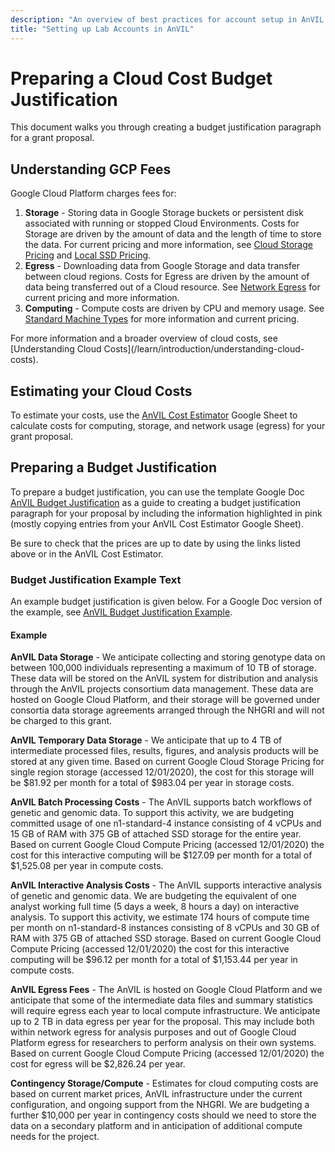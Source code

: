 ```yaml
---
description: "An overview of best practices for account setup in AnVIL to effectively track and control cloud costs."
title: "Setting up Lab Accounts in AnVIL"
---
```


# Preparing a Cloud Cost Budget Justification

This document walks you through creating a budget justification paragraph for a grant proposal.

## Understanding GCP Fees

Google Cloud Platform charges fees for:

1. **Storage** - Storing data in Google Storage buckets or persistent disk associated with running or stopped Cloud Environments. Costs for Storage are driven by the amount of data and the length of time to store the data. For current pricing and more information, see [Cloud Storage Pricing](https://cloud.google.com/storage/pricing#storage-pricing) and [Local SSD Pricing](https://cloud.google.com/compute/all-pricing#localssdpricing).
1. **Egress** - Downloading data from Google Storage and data transfer between cloud regions. Costs for Egress are driven by the amount of data being transferred out of a Cloud resource. See [Network Egress](https://cloud.google.com/storage/pricing#network-egress) for current pricing and more information.
1. **Computing** - Compute costs are driven by CPU and memory usage. See [Standard Machine Types](https://cloud.google.com/compute/all-pricing#n1_standard_machine_types) for more information and current pricing.

<Alert icon={false} severity="info">
    For more information and a broader overview of cloud costs, see [Understanding Cloud Costs](/learn/introduction/understanding-cloud-costs).
</Alert>

## Estimating your Cloud Costs

To estimate your costs, use the [AnVIL Cost Estimator](https://docs.google.com/spreadsheets/d/1GUN93HDRqDbZ0uktaZjoP-y8Ril1T_VIJnQrjRD6tV4) Google Sheet to calculate costs for computing, storage, and network usage (egress) for your grant proposal.

## Preparing a Budget Justification

To prepare a budget justification, you can use the template Google Doc [AnVIL Budget Justification](https://docs.google.com/document/d/145JFLn2hviLmaYF-mO06gbCkG0i4HRaWvkUBKORo85Y) as a guide to creating a budget justification paragraph for your proposal by including the information highlighted in pink (mostly copying entries from your AnVIL Cost Estimator Google Sheet).

Be sure to check that the prices are up to date by using the links listed above or in the AnVIL Cost Estimator.

### Budget Justification Example Text

An example budget justification is given below. For a Google Doc version of the example, see [AnVIL Budget Justification Example](https://docs.google.com/document/d/1qMZNvZig7vNXposBxA77AIASY0gDCwaYwGl2YwzHXuY).

#### Example

**AnVIL Data Storage** - We anticipate collecting and storing genotype data on between 100,000 individuals representing a maximum of 10 TB of storage. These data will be stored on the AnVIL system for distribution and analysis through the AnVIL projects consortium data management. These data are hosted on Google Cloud Platform, and their storage will be governed under consortia data storage agreements arranged through the NHGRI and will not be charged to this grant.

**AnVIL Temporary Data Storage** - We anticipate that up to 4 TB of intermediate processed files, results, figures, and analysis products will be stored at any given time. Based on current Google Cloud Storage Pricing for single region storage (accessed 12/01/2020), the cost for this storage will be $81.92 per month for a total of $983.04 per year in storage costs.

**AnVIL Batch Processing Costs** - The AnVIL supports batch workflows of genetic and genomic data. To support this activity, we are budgeting committed usage of one n1-standard-4 instance consisting of 4 vCPUs and 15 GB of RAM with 375 GB of attached SSD storage for the entire year. Based on current Google Cloud Compute Pricing (accessed 12/01/2020) the cost for this interactive computing will be $127.09 per month for a total of $1,525.08 per year in compute costs.

**AnVIL Interactive Analysis Costs** - The AnVIL supports interactive analysis of genetic and genomic data. We are budgeting the equivalent of one analyst working full time (5 days a week, 8 hours a day) on interactive analysis. To support this activity, we estimate 174 hours of compute time per month on n1-standard-8 instances consisting of 8 vCPUs and 30 GB of RAM with 375 GB of attached SSD storage. Based on current Google Cloud Compute Pricing (accessed 12/01/2020) the cost for this interactive computing will be $96.12 per month for a total of $1,153.44 per year in compute costs.

**AnVIL Egress Fees** - The AnVIL is hosted on Google Cloud Platform and we anticipate that some of the intermediate data files and summary statistics will require egress each year to local compute infrastructure. We anticipate up to 2 TB in data egress per year for the proposal. This may include both within network egress for analysis purposes and out of Google Cloud Platform egress for researchers to perform analysis on their own systems. Based on current Google Cloud Compute Pricing (accessed 12/01/2020) the cost for egress will be $2,826.24 per year.

**Contingency Storage/Compute** - Estimates for cloud computing costs are based on current market prices, AnVIL infrastructure under the current configuration, and ongoing support from the NHGRI. We are budgeting a further $10,000 per year in contingency costs should we need to store the data on a secondary platform and in anticipation of additional compute needs for the project.

